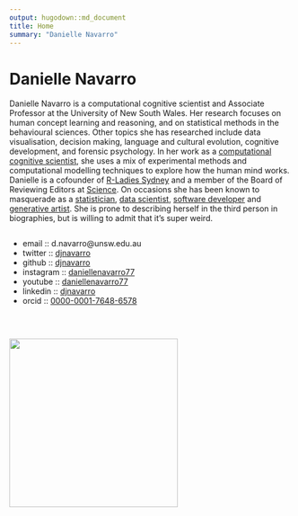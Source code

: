 ```yaml
---
output: hugodown::md_document
title: Home
summary: "Danielle Navarro"
---
```




# Danielle Navarro


Danielle Navarro is a computational cognitive scientist and Associate Professor at the University of New South Wales. Her research focuses on human concept learning and reasoning, and on statistical methods in the behavioural sciences. Other topics she has researched include data visualisation, decision making, language and cultural evolution, cognitive development, and forensic psychology. In her work as a [computational cognitive scientist](http://scholar.djnavarro.net), she uses a mix of experimental methods and computational modelling techniques to explore how the human mind works. Danielle is a cofounder of [R-Ladies Sydney](https://rladiessydney.org) and a member of the Board of Reviewing Editors at [Science](https://www.sciencemag.org/). On occasions she has been known to masquerade as a [statistician](https://learningstatisticswithr.com), [data scientist](https://robust-tools.djnavarro.net), [software developer](https://github.com/djnavarro) and [generative artist](https://art.djnavarro.net). She is prone to describing herself in the third person in biographies, but is willing to admit that it’s super weird.

<div class="container" style="display:flex; flex-flow: row wrap; justify-content: space-evenly;width:100%">
<div class="column" style="float:left;">

<ul class="fa-ul">
  <li><i class="fa-li fas fa-paper-plane"></i>email :: d.navarro@unsw.edu.au</li>
  <li><i class="fa-li fa fa-twitter"></i>twitter :: <a href="https://twitter.com/djnavarro">djnavarro</a></li>
  <li><i class="fa-li fab fa-github"></i>github :: <a href="https://github.com/djnavarro">djnavarro</a></li>
  <li><i class="fa-li fa fa-instagram"></i>instagram :: <a href="https://www.instagram.com/daniellenavarro77">daniellenavarro77</a></li>
  <li><i class="fa-li fab fa-youtube"></i>youtube :: <a href="https://www.youtube.com/DanielleNavarro77">daniellenavarro77</a></li>
  <li><i class="fa-li fab fa-linkedin"></i>linkedin :: <a href="https://www.linkedin.com/in/djnavarro/">djnavarro</a></li>
  <li><i class="fa-li fab fa-orcid"></i>orcid :: <a href="http://orcid.djnavarro.net">0000-0001-7648-6578</a></li>
<!--  <li><i class="fa-li fas fa-graduation-cap"></i>google scholar :: <a href="http://scholar.djnavarro.net">QPH_lRIAAAAJ</a></li> -->
<!--  <li><i class="fa-li fab fa-r-project"></i>rstudio :: <a href="https://education.rstudio.com/trainers/people/navarro+danielle/">here</a></li> -->
</ul>
<br>

</div>

<div class="column" style="float:left; width: 300px">
<img src="/header/postcard_bw.jpg" width = 300px>
</div>
</div>

&nbsp;